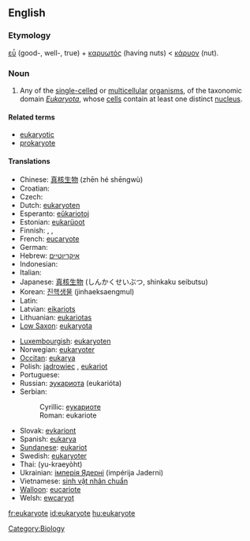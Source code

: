 ==English==

===Etymology===
{{etyl|el}} [[εὖ]] (good-, well-, true) + [[καρυωτός]] (having nuts) < [[κάρυον]] (nut).

===Noun===
{{wikipedia}}
{{en-noun}}

# Any of the [[single-celled]] or [[multicellular]] [[organism]]s, of the taxonomic domain ''[[Eukaryota]]'', whose [[cell]]s contain at least one distinct [[nucleus]].

====Related terms====
* [[eukaryotic]]
* [[prokaryote]]

====Translations====
{{trans-top|any of the single-celled or multicellular organisms whose cells contain at least one distinct nucleus}}
* Chinese: [[真核生物]] (zhēn hé shēngwù)
* Croatian: {{t|hr|eukariot|alt=eukarìōt|m}}
* Czech: {{t-|cs|eukaryota}}
* Dutch: [[eukaryoten]] {{p}}
* Esperanto: [[eŭkariotoj]] {{p}}
* Estonian: [[eukarüoot]] {{p}}
* Finnish: {{t-|fi|aitotumainen}}, {{t-|fi|aitotumallinen}}, {{t-|fi|eukaryootti}}
* French: [[eucaryote]]
* German: {{t-|de|Eukaryote}}
* Hebrew: [[איקריוטיים]] {{p}}
* Indonesian: {{t-|id|eukaryota|xs=Indonesian}}
* Italian: {{t-|it|eukaryota}}
* Japanese: [[真核生物]] (しんかくせいぶつ, shinkaku seibutsu)
* Korean: [[진핵생물]] (jinhaeksaengmul)
* Latin: {{t-|la|eukaryota|f}}
* Latvian: [[eikariots]]
* Lithuanian: [[eukariotas]] {{m}}
* [[Low Saxon]]: [[eukaryota]]
{{trans-mid}}
* [[Luxembourgish]]: [[eukaryoten]] {{p}}
* Norwegian: [[eukaryoter]]
* [[Occitan]]: [[eukarya]] {{f}}
* Polish: [[jądrowiec]] {{m}}, [[eukariot]] {{m}}
* Portuguese: {{t-|pt|eukaryota|f}}
* Russian: [[эукариота]] (eukarióta) {{f}}
* Serbian:
*: Cyrillic: [[еукариоте]]
*: Roman: eukariote
* Slovak: [[evkariont]]
* Spanish: [[eukarya]] {{f}}
* [[Sundanese]]: [[eukariot]]
* Swedish: [[eukaryoter]]
* Thai: {{Thai|[[ยูแคริโอต]]}} (yu-kraeyòht)
* Ukrainian: [[імперія Ядерні]] (impérija Jaderni) {{f}}
* Vietnamese: [[sinh vật nhân chuẩn]]
* [[Walloon]]: [[eucariote]]
* Welsh: [[ewcaryot]]
{{trans-bottom}}

[[Category:Biology]]

[[fr:eukaryote]]
[[id:eukaryote]]
[[hu:eukaryote]]
